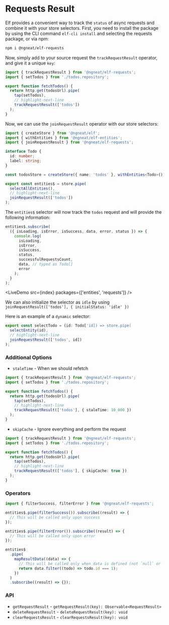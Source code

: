 # Requests Result


Elf provides a convenient way to track the `status` of async requests and combine it with your store selectors. First, you need to install the package by
using the CLI command `elf-cli install` and selecting the requests package, or via npm:

```bash
npm i @ngneat/elf-requests
```

Now, simply add to your source request the `trackRequestResult` operator, and give it a unique `key`:

```ts title="todos.service.ts"
import { trackRequestResult } from '@ngneat/elf-requests';
import { setTodos } from './todos.repository';

export function fetchTodos() {
  return http.get(todosUrl).pipe(
    tap(setTodos),
    // highlight-next-line
    trackRequestResult(['todos'])
  );
}
```

Now, we can use the `joinRequestResult` operator with our store selectors:

```ts title="todos.repository"
import { createStore } from '@ngneat/elf';
import { withEntities } from '@ngneat/elf-entities';
import { joinRequestResult } from '@ngneat/elf-requests';

interface Todo {
  id: number;
  label: string;
}

const todosStore = createStore({ name: 'todos' }, withEntities<Todo>());

export const entities$ = store.pipe(
  selectAllEntities(),
  // highlight-next-line
  joinRequestResult(['todos'])
);
```

The `entities$` selector will now track the `todos` request and will provide the following information:

```ts
entities$.subscribe(
  ({ isLoading, isError, isSuccess, data, error, status }) => {
    console.log(
      isLoading,
      isError,
      isSuccess,
      status,
      successfulRequestsCount,
      data, // typed as Todo[]
      error
    );
  }
);
```

<LiveDemo src={index} packages={['entities', 'requests']} />
<br />

We can also initialize the selector as `idle` by using `joinRequestResult(['todos'], { initialStatus: 'idle' })`

Here is an example of a `dynamic` selector:

```ts
export const selectTodo = (id: Todo['id]) => store.pipe(
  selectEntity(id),
  // highlight-next-line
  joinRequestResult(['todos', id])
);
```

### Additional Options

- `staleTime` - When we should refetch

```ts title="todos.service.ts"
import { trackRequestResult } from '@ngneat/elf-requests';
import { setTodos } from './todos.repository';

export function fetchTodos() {
  return http.get(todosUrl).pipe(
    tap(setTodos),
    // highlight-next-line
    trackRequestResult(['todos'], { staleTime: 10_000 })
  );
}
```

- `skipCache` - Ignore everything and perform the request

```ts title="todos.service.ts"
import { trackRequestResult } from '@ngneat/elf-requests';
import { setTodos } from './todos.repository';

export function fetchTodos() {
  return http.get(todosUrl).pipe(
    tap(setTodos),
    // highlight-next-line
    trackRequestResult(['todos'], { skipCache: true })
  );
}
```

### Operators

```ts
import { filterSuccess, filterError } from '@ngneat/elf-requests';

entities$.pipe(filterSuccess()).subscribe((result) => {
  // This will be called only upon success
});

entities$.pipe(filterError()).subscribe((result) => {
  // This will be called only upon error
});

entities$
  .pipe(
    mapResultData((data) => {
      // This will be called only when data is defined (not `null` or `undefined`)
      return data.filter((todo) => todo.id === 1);
    })
  )
  .subscribe((result) => {});
```

### API

- `getRequestResult` - `getRequestResult(key): Observable<RequestResult>`
- `deleteRequestResult` - `deleteRequestResult(key): void`
- `clearRequestsResult` - `clearRequestsResult(key): void`
